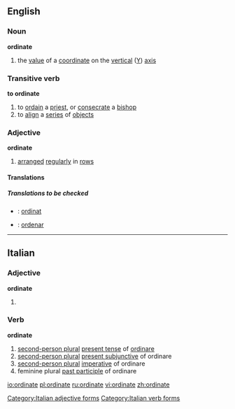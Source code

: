 ==English==
===Noun===
'''ordinate'''
#{{mathematics}} the [[value]] of a [[coordinate]] on the [[vertical]] ([[Y]]) [[axis]]
===Transitive verb===
'''to ordinate'''
# to [[ordain]] a [[priest]], or [[consecrate]] a [[bishop]]
# to [[align]] a [[series]] of [[object]]s
===Adjective===
'''ordinate'''
# [[arranged]] [[regularly]] in [[row]]s

====Translations====
=====Translations to be checked=====
*{{ttbc|Indonesian}}: [[ordinat]]
*{{ttbc|Spanish}}: [[ordenar]]
----

==Italian==
===Adjective===
'''ordinate''' {{p}}
# {{feminine of|ordinato#Adjective|ordinato}}

===Verb===
'''ordinate''' 

# [[second-person plural]] [[present tense]] of [[ordinare]]
# [[second-person plural]] [[present subjunctive]] of ordinare
# [[second-person plural]] [[imperative]] of ordinare
# feminine plural [[past participle]] of ordinare

[[Category:Italian adjective forms]]
[[Category:Italian verb forms]]

[[io:ordinate]]
[[pl:ordinate]]
[[ru:ordinate]]
[[vi:ordinate]]
[[zh:ordinate]]